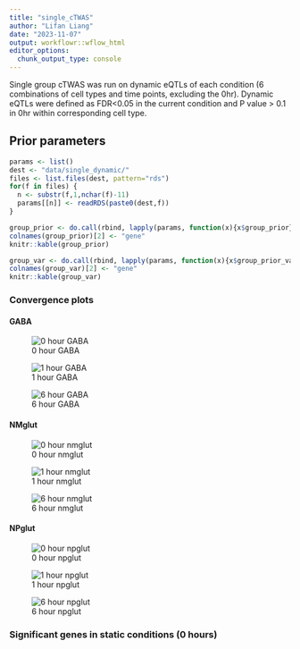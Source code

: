 ```yaml
---
title: "single_cTWAS"
author: "Lifan Liang"
date: "2023-11-07"
output: workflowr::wflow_html
editor_options:
  chunk_output_type: console
---
```


Single group cTWAS was run on dynamic eQTLs of each condition (6 combinations of cell types and time points, excluding the 0hr). Dynamic eQTLs were defined as FDR<0.05 in the current condition and P value > 0.1 in 0hr within corresponding cell type.

## Prior parameters
```r
params <- list()
dest <- "data/single_dynamic/"
files <- list.files(dest, pattern="rds")
for(f in files) {
  n <- substr(f,1,nchar(f)-11)
  params[[n]] <- readRDS(paste0(dest,f))
}
```


```r
group_prior <- do.call(rbind, lapply(params, function(x){x$group_prior}))
colnames(group_prior)[2] <- "gene"
knitr::kable(group_prior)
```

```r
group_var <- do.call(rbind, lapply(params, function(x){x$group_prior_var}))
colnames(group_var)[2] <- "gene"
knitr::kable(group_var)
```

### Convergence plots

#### GABA

![0 hour GABA](assets/single_ctwas_plots/0hr_GABA.png)

![1 hour GABA](assets/single_ctwas_plots/1hr_GABA.png)

![6 hour GABA](assets/single_ctwas_plots/6hr_GABA.png)

#### NMglut
![0 hour nmglut](assets/single_ctwas_plots/0hr_nmglut.png)

![1 hour nmglut](assets/single_ctwas_plots/1hr_nmglut.png)

![6 hour nmglut](assets/single_ctwas_plots/6hr_nmglut.png)

#### NPglut

![0 hour npglut](assets/single_ctwas_plots/0hr_npglut.png)

![1 hour npglut](assets/single_ctwas_plots/1hr_npglut.png)

![6 hour npglut](assets/single_ctwas_plots/6hr_npglut.png)


### Significant genes in static conditions (0 hours)
